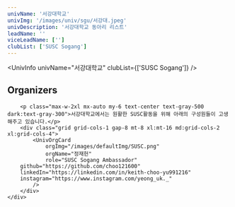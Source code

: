 ```yaml
---
univName: '서강대학교'
univImg: '/images/univ/sgu/서강대.jpeg'
univDescription: '서강대학교 동아리 리스트'
leadName: ''
viceLeadName: ['']
clubList: ['SUSC Sogang']
---
```




<UnivInfo
	univName="서강대학교"
	clubList={['SUSC Sogang']}
/>



<section class="bg-white dark:bg-gray-900">
	<div class="container px-6 py-10 mx-auto">
		<h1 class="text-2xl font-semibold text-center text-gray-800 capitalize lg:text-3xl dark:text-white">Organizers</h1>

		<p class="max-w-2xl mx-auto my-6 text-center text-gray-500 dark:text-gray-300">서강대학교에서는 원활한 SUSC활동을 위해 아래의 구성원들이 고생해주고 있습니다.</p>
		<div class="grid grid-cols-1 gap-8 mt-8 xl:mt-16 md:grid-cols-2 xl:grid-cols-4">
			<UnivOrgCard 
				orgImg="/images/defaultImg/SUSC.png"
				orgName="정재헌"
				role="SUSC Sogang Ambassador"
        github="https://github.com/choo121600"
        linkedIn="https://linkedin.com/in/keith-choo-yu991216"
        instagram="https://www.instagram.com/yeong_uk._"
			/>
		</div>
	</div>
</section>